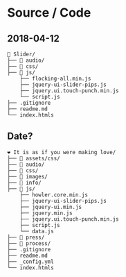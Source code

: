 # Source / Code 


## 2018-04-12



```
🔘 Slider/
├── 📁 audio/
├── 📁 css/
├── 📁 js/
    ├── flocking-all.min.js
    ├── jquery-ui-slider-pips.js
    ├── jquery.ui.touch-punch.min.js
    └── script.js
├── .gitignore
├── readme.md
└── index.htmls
```

## Date?




```
❤️ It is as if you were making love/
├── 📁 assets/css/
├── 📁 audio/
├── 📁 css/
├── 📁 images/
├── 📁 info/
├── 📁 js/
    ├── howler.core.min.js
    ├── jquery-ui-slider-pips.js
    ├── jquery-ui.min.js
    ├── jquery.min.js
    ├── jquery.ui.touch-punch.min.js
    ├── script.js
    └── data.js
├── 📁 press/
├── 📁 process/
├── .gitignore
├── readme.md
├── _config.yml
└── index.htmls
```